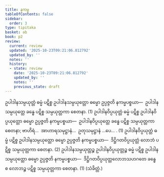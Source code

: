 ```yaml
---
title: နကမ္မ
tableOfContents: false
sidebar:
  order: 3
type: tipitaka
basket: ab
book: p2
review:
  current: review
  updated: '2025-10-23T09:21:06.812792'
  updated_by: ''
  notes: ''
  history:
  - state: review
    date: '2025-10-23T09:21:06.812792'
    updated_by: ''
    notes: ''
    previous_state: draft
---
```



<ReviewStatus review={frontmatter.review} showDetails={true} />

<HypothesisAnnotation frontmatter={frontmatter} />

<DynamicBreadcrumb />

<Division number="55" book="p2" e="ch" v="38" p="354">

<Paragraph number="3666" book="p2">
ဥပါဒါနသမ္ပယုတ္တံ ဓမ္မံ ပဋိစ္စ ဥပါဒါနသမ္ပယုတ္တော ဓမ္မော ဥပ္ပဇ္ဇတိ နကမ္မပစ္စယာ—  ဥပါဒါနသမ္ပယုတ္တေ ခန္ဓေ ပဋိစ္စ သမ္ပယုတ္တကာ စေတနာ. (1)
</Paragraph>

<Paragraph number="3667" book="p2">
ဥပါဒါနဝိပ္ပယုတ္တံ ဓမ္မံ ပဋိစ္စ ဥပါဒါနဝိပ္ပယုတ္တော ဓမ္မော ဥပ္ပဇ္ဇတိ နကမ္မပစ္စယာ—  ဥပါဒါနဝိပ္ပယုတ္တေ ခန္ဓေ ပဋိစ္စ သမ္ပယုတ္တကာ စေတနာ; ဗာဟိရံ…  အာဟာရသမုဋ္ဌာနံ…  ဥတုသမုဋ္ဌာနံ …ပေ… . (1)
</Paragraph>

<Paragraph number="3668" book="p2">
ဥပါဒါနဝိပ္ပယုတ္တံ ဓမ္မံ ပဋိစ္စ ဥပါဒါနသမ္ပယုတ္တော ဓမ္မော ဥပ္ပဇ္ဇတိ နကမ္မပစ္စယာ—  ဒိဋ္ဌိဂတဝိပ္ပယုတ္တံ လောဘံ ပဋိစ္စ သမ္ပယုတ္တကာ စေတနာ. (2)
</Paragraph>

<Paragraph number="3669" book="p2">
ဥပါဒါနသမ္ပယုတ္တဉ္စ ဥပါဒါနဝိပ္ပယုတ္တဉ္စ ဓမ္မံ ပဋိစ္စ ဥပါဒါနသမ္ပယုတ္တော ဓမ္မော ဥပ္ပဇ္ဇတိ နကမ္မပစ္စယာ—  ဒိဋ္ဌိဂတဝိပ္ပယုတ္တလောဘသဟဂတေ ခန္ဓေ စ လောဘဉ္စ ပဋိစ္စ သမ္ပယုတ္တကာ စေတနာ. (1) (သံခိတ္တံ.)
</Paragraph>
</Division>